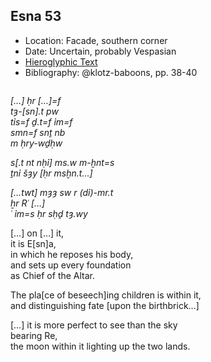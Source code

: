 ## Esna 53 {-}  
  
<style>  
  .col2 {  
    columns: 2 300px;         /* number of columns and width in pixels*/  
    -webkit-columns: 2 300px; /* chrome, safari */  
    -moz-columns: 2 300px;    /* firefox */  
    -webkit-column-break-inside: avoid;  
    -page-break-inside: avoid;  
    -break-inside: avoid;  
  }  
  
</style>  
  
  
- Location: Facade, southern corner  
- Date: Uncertain, probably Vespasian  
- [Hieroglyphic Text](https://www.ifao.egnet.net/uploads/publications/enligne/Temples-Esna002.pdf#page=185){target="_blank"}  
- Bibliography: @klotz-baboons, pp. 38-40  
  
<div class="col2">  
  
*[...] ḥr [...]=f*    
*tȝ-[sn].t pw *    
   *tỉs=f ḏ.t=f ỉm=f *    
   *smn=f snṯ nb*    
       *m ḥry-wḏḥw*   
  
*s[.t nt nḥỉ] ms.w m-ḫnt=s*    
   *ṯnỉ šȝy [ḥr msḫn.t...]*    
  
*[...twt] mȝȝ sw r (dỉ)-mr.t*  
  *ẖr Rʿ [...]*    
*ʿ ỉm=s ḥr sḥḏ tȝ.wy*   
  
[...] on [...] it,  
it is E[sn]a,   
    in which he reposes his body,    
    and sets up every foundation   
        as Chief of the Altar.  
   
The pla[ce of beseech]ing children is within it,    
    and distinguishing fate [upon the birthbrick...]  
   
[...] it is more perfect to see than the sky   
    bearing Re,  
the moon within it lighting up the two lands.  
  
</div>  
  
